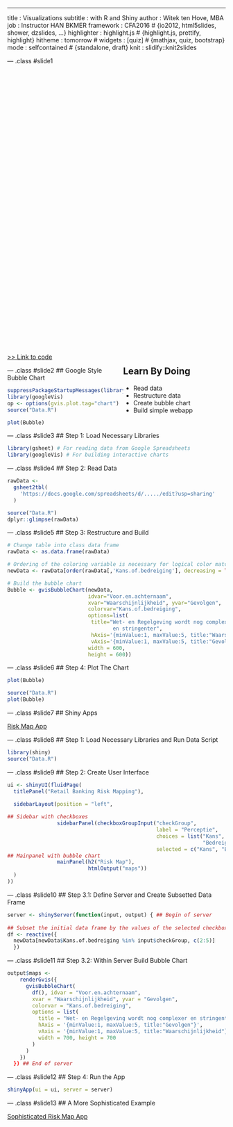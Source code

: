 ---
title       : Visualizations
subtitle    : with R and Shiny
author      : Witek ten Hove, MBA
job         : Instructor HAN BKMER
framework   : CFA2016        # {io2012, html5slides, shower, dzslides, ...}
highlighter : highlight.js  # {highlight.js, prettify, highlight}
hitheme     : tomorrow      # 
widgets     : [quiz]            # {mathjax, quiz, bootstrap}
mode        : selfcontained # {standalone, draft}
knit        : slidify::knit2slides

--- .class #slide1 


<style>
#slide1 {
  background-color:#cc99ff;
}
</style>

<div style='float:left;width:50%;background-image: url("assets/img/wecan.jpg"); height: 650px; width: 500px;color:#FFF;'>
</div>
<div style='float:right;width:47%;'>
<h2>Learn By Doing</h2>
<ul>
  <li>Read data</li>
  <li>Restructure data</li>
  <li>Create bubble chart</li>
  <li>Build simple webapp</li>
</ul>
</div>
[>> Link to code](https://github.com/witusj/Vis)

--- .class #slide2
## Google Style Bubble Chart

<style>
#slide2 {
  background-color:#ffb366;
}
</style>

```r
suppressPackageStartupMessages(library(googleVis))
library(googleVis)
op <- options(gvis.plot.tag="chart")
source("Data.R")
```

```r
plot(Bubble)
``` 

--- .class #slide3
## Step 1: Load Necessary Libraries

<style>
#slide3 {
  background-color:#99ccff;
}
</style>

```r
library(gsheet) # For reading data from Google Spreadsheets
library(googleVis) # For building interactive charts
```

--- .class #slide4
## Step 2: Read Data

<style>
#slide4 {
  background-color:#85e085;
}
</style>

```r
rawData <-
  gsheet2tbl(
    'https://docs.google.com/spreadsheets/d/...../edit?usp=sharing'
  )
```

```r
source("Data.R")
dplyr::glimpse(rawData)
```

--- .class #slide5
## Step 3: Restructure and Build

<style>
#slide5 {
  background-color:#ff99cc;
}
</style>

```r
# Change table into class data frame
rawData <- as.data.frame(rawData)

# Ordering of the coloring variable is necessary for logical color matching
newData <- rawData[order(rawData[,'Kans.of.bedreiging'], decreasing = TRUE),]

# Build the bubble chart
Bubble <- gvisBubbleChart(newData,
                          idvar="Voor.en.achternaam", 
                          xvar="Waarschijnlijkheid", yvar="Gevolgen",
                          colorvar="Kans.of.bedreiging",
                          options=list(
                           title="Wet- en Regelgeving wordt nog complexer 
                                  en stringenter",
                           hAxis='{minValue:1, maxValue:5, title:"Waarschijnlijkheid"}',
                           vAxis='{minValue:1, maxValue:5, title:"Gevolgen"}',
                          width = 600,
                          height = 600))
```

--- .class #slide6
## Step 4: Plot The Chart

<style>
#slide6 {
  background-color:#6fdcdc;
}
</style>

```r
plot(Bubble)
```

```r
source("Data.R")
plot(Bubble)
``` 

--- .class #slide7
## Shiny Apps

<style>
#slide7 {
  background-color:#ffe066;
}
</style>

[Risk Map App](https://tenhove.shinyapps.io/Vis1/)

--- .class #slide8
## Step 1: Load Necessary Libraries and Run Data Script

<style>
#slide8 {
  background-color:#99ccff;
}
</style>

```r
library(shiny)
source("Data.R")
```


--- .class #slide9
## Step 2: Create User Interface

<style>
#slide9 {
  background-color:#79d2a6;
}
</style>

```r
ui <- shinyUI(fluidPage(
  titlePanel("Retail Banking Risk Mapping"),
 
  sidebarLayout(position = "left",

## Sidebar with checkboxes 
                sidebarPanel(checkboxGroupInput("checkGroup", 
                                                label = "Perceptie", 
                                                choices = list("Kans", 
                                                               "Bedreiging"),
                                                selected = c("Kans", "Bedreiging"))),
## Mainpanel with bubble chart
                mainPanel(h2("Risk Map"),
                          htmlOutput("maps"))
  )
))
```

--- .class #slide10
## Step 3.1: Define Server and Create Subsetted Data Frame

<style>
#slide10 {
  background-color:#ffbf80;
}
</style>

```r
server <- shinyServer(function(input, output) { ## Begin of server
  
## Subset the initial data frame by the values of the selected checkboxes
df <- reactive({
  newData[newData$Kans.of.bedreiging %in% input$checkGroup, c(2:5)]
  })
```

--- .class #slide11
## Step 3.2: Within Server Build Bubble Chart

<style>
#slide11 {
  background-color:#99b3ff;
}
</style>

```r
output$maps <-
    renderGvis({
      gvisBubbleChart(
        df(), idvar = "Voor.en.achternaam",
        xvar = "Waarschijnlijkheid", yvar = "Gevolgen",
        colorvar = "Kans.of.bedreiging",
        options = list(
          title = "Wet- en Regelgeving wordt nog complexer en stringenter",
          hAxis = '{minValue:1, maxValue:5, title:"Gevolgen"}',
          vAxis = '{minValue:1, maxValue:5, title:"Waarschijnlijkheid"}',
          width = 700, height = 700
        )
      )
    })
  }) ## End of server
```

--- .class #slide12
## Step 4: Run the App

<style>
#slide12 {
  background-color:#ff4da6;
}
</style>

```r
shinyApp(ui = ui, server = server)
```

--- .class #slide13
## A More Sophisticated Example

<style>
#slide13 {
  background-color:#99cc00;
}
</style>

[Sophisticated Risk Map App](https://tenhove.shinyapps.io/Survey/)
